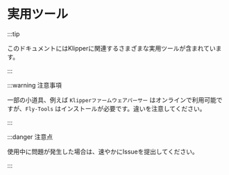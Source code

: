 # 実用ツール

:::tip

このドキュメントにはKlipperに関連するさまざまな実用ツールが含まれています。

:::

:::warning 注意事項

一部の小道具、例えば `Klipperファームウェアパーサー` はオンラインで利用可能ですが、`Fly-Tools` はインストールが必要です。違いを注意してください。

:::

:::danger 注意点

使用中に問題が発生した場合は、速やかにIssueを提出してください。

:::